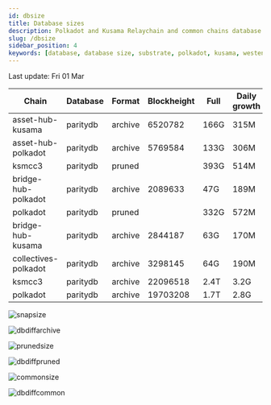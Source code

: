 ```yaml
---
id: dbsize
title: Database sizes
description: Polkadot and Kusama Relaychain and common chains database sizes
slug: /dbsize
sidebar_position: 4
keywords: [database, database size, substrate, polkadot, kusama, westend]
---
```



Last update: Fri 01 Mar

| Chain    | Database   | Format | Blockheight | Full         | Daily growth |
| ------------------------| ----------- | -------- | ------- | ---------- | ----- | 
| asset-hub-kusama | paritydb | archive | 6520782 | 166G | 315M |
| asset-hub-polkadot | paritydb | archive | 5769584 | 133G | 306M |
| ksmcc3 | paritydb | pruned |  | 393G | 514M |
| bridge-hub-polkadot | paritydb | archive | 2089633 | 47G | 189M |
| polkadot | paritydb | pruned |  | 332G | 572M |
| bridge-hub-kusama | paritydb | archive | 2844187 | 63G | 170M |
| collectives-polkadot | paritydb | archive | 3298145 | 64G | 190M |
| ksmcc3 | paritydb | archive | 22096518 | 2.4T | 3.2G |
| polkadot | paritydb | archive | 19703208 | 1.7T | 2.8G |

![snapsize](/img/archivesize.png)

![dbdiffarchive](/img/dbdiffrelay.png)

![prunedsize](/img/prunedsize.png)

![dbdiffpruned](/img/dbdiffpruned.png)

![commonsize](/img/commonsize.png)

![dbdiffcommon](/img/dbdiffcommon.png)
